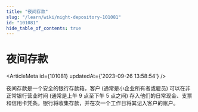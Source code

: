 ```yaml
---
title: "夜间存款"
slug: "/learn/wiki/night-depository-101081"
id: "101081"
hide_table_of_contents: true
---
```



# 夜间存款

<ArticleMeta id={101081} updatedAt={'2023-09-26 13:58:54'} />
<div className='border-solid border-b border-t-0 my-4 border-[var(--ifm-color-gray-300)]' />

夜间存款是一个安全的银行存款箱，客户 (通常是小企业所有者或雇员) 可以在非正常银行营业时间 (通常是上午 9 点至下午 5 点之间) 存入他们的日常现金、支票和信用卡凭条。银行将收集存款，并在次一个工作日将其记入客户的账户。
